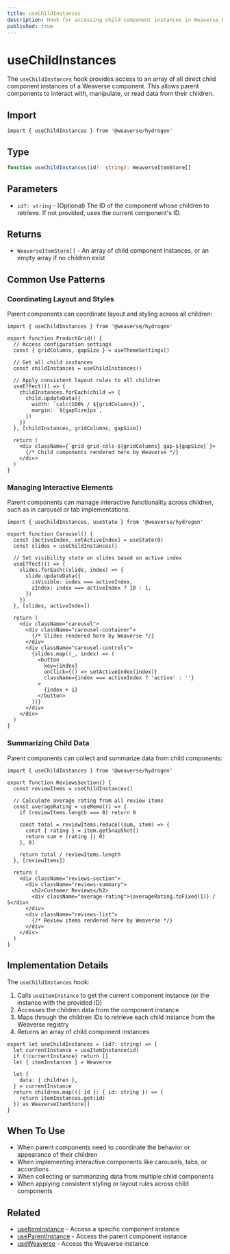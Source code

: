 ```yaml
---
title: useChildInstances
description: Hook for accessing child component instances in Weaverse Hydrogen components.
published: true
---
```


# useChildInstances

The `useChildInstances` hook provides access to an array of all direct child component instances of a Weaverse component. This allows parent components to interact with, manipulate, or read data from their children.

## Import

```tsx
import { useChildInstances } from '@weaverse/hydrogen'
```

## Type

```typescript
function useChildInstances(id?: string): WeaverseItemStore[]
```

## Parameters

- `id?: string` - (Optional) The ID of the component whose children to retrieve. If not provided, uses the current component's ID.

## Returns

- `WeaverseItemStore[]` - An array of child component instances, or an empty array if no children exist

## Common Use Patterns

### Coordinating Layout and Styles

Parent components can coordinate layout and styling across all children:

```tsx
import { useChildInstances } from '@weaverse/hydrogen'

export function ProductGrid() {
  // Access configuration settings
  const { gridColumns, gapSize } = useThemeSettings()
  
  // Get all child instances
  const childInstances = useChildInstances()
  
  // Apply consistent layout rules to all children
  useEffect(() => {
    childInstances.forEach(child => {
      child.updateData({
        width: `calc(100% / ${gridColumns})`,
        margin: `${gapSize}px`,
      })
    })
  }, [childInstances, gridColumns, gapSize])
  
  return (
    <div className={`grid grid-cols-${gridColumns} gap-${gapSize}`}>
      {/* Child components rendered here by Weaverse */}
    </div>
  )
}
```

### Managing Interactive Elements

Parent components can manage interactive functionality across children, such as in carousel or tab implementations:

```tsx
import { useChildInstances, useState } from '@weaverse/hydrogen'

export function Carousel() {
  const [activeIndex, setActiveIndex] = useState(0)
  const slides = useChildInstances()
  
  // Set visibility state on slides based on active index
  useEffect(() => {
    slides.forEach((slide, index) => {
      slide.updateData({
        isVisible: index === activeIndex,
        zIndex: index === activeIndex ? 10 : 1,
      })
    })
  }, [slides, activeIndex])
  
  return (
    <div className="carousel">
      <div className="carousel-container">
        {/* Slides rendered here by Weaverse */}
      </div>
      <div className="carousel-controls">
        {slides.map((_, index) => (
          <button 
            key={index} 
            onClick={() => setActiveIndex(index)}
            className={index === activeIndex ? 'active' : ''}
          >
            {index + 1}
          </button>
        ))}
      </div>
    </div>
  )
}
```

### Summarizing Child Data

Parent components can collect and summarize data from child components:

```tsx
import { useChildInstances } from '@weaverse/hydrogen'

export function ReviewsSection() {
  const reviewItems = useChildInstances()
  
  // Calculate average rating from all review items
  const averageRating = useMemo(() => {
    if (reviewItems.length === 0) return 0
    
    const total = reviewItems.reduce((sum, item) => {
      const { rating } = item.getSnapShot()
      return sum + (rating || 0)
    }, 0)
    
    return total / reviewItems.length
  }, [reviewItems])
  
  return (
    <div className="reviews-section">
      <div className="reviews-summary">
        <h2>Customer Reviews</h2>
        <div className="average-rating">{averageRating.toFixed(1)} / 5</div>
      </div>
      <div className="reviews-list">
        {/* Review items rendered here by Weaverse */}
      </div>
    </div>
  )
}
```

## Implementation Details

The `useChildInstances` hook:

1. Calls `useItemInstance` to get the current component instance (or the instance with the provided ID)
2. Accesses the children data from the component instance
3. Maps through the children IDs to retrieve each child instance from the Weaverse registry
4. Returns an array of child component instances

```tsx
export let useChildInstances = (id?: string) => {
  let currentInstance = useItemInstance(id)
  if (!currentInstance) return []
  let { itemInstances } = Weaverse

  let {
    data: { children },
  } = currentInstance
  return children.map(({ id }: { id: string }) => {
    return itemInstances.get(id)
  }) as WeaverseItemStore[]
}
```

## When To Use

- When parent components need to coordinate the behavior or appearance of their children
- When implementing interactive components like carousels, tabs, or accordions
- When collecting or summarizing data from multiple child components
- When applying consistent styling or layout rules across child components

## Related

- [useItemInstance](api/use-item-instance) - Access a specific component instance
- [useParentInstance](api/use-parent-instance) - Access the parent component instance
- [useWeaverse](api/use-weaverse) - Access the Weaverse instance
